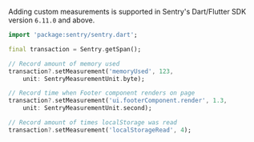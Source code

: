 Adding custom measurements is supported in Sentry's Dart/Flutter SDK version `6.11.0` and above.

```dart
import 'package:sentry/sentry.dart';

final transaction = Sentry.getSpan();

// Record amount of memory used
transaction?.setMeasurement('memoryUsed', 123,
    unit: SentryMeasurementUnit.byte);

// Record time when Footer component renders on page
transaction?.setMeasurement('ui.footerComponent.render', 1.3,
    unit: SentryMeasurementUnit.second);

// Record amount of times localStorage was read
transaction?.setMeasurement('localStorageRead', 4);
```
